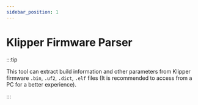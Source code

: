 ```yaml
---
sidebar_position: 1
---
```


# Klipper Firmware Parser

:::tip

This tool can extract build information and other parameters from Klipper firmware `.bin`, `.uf2`, `.dict`, `.elf` files (It is recommended to access from a PC for a better experience).

:::


<FirmwareParse />